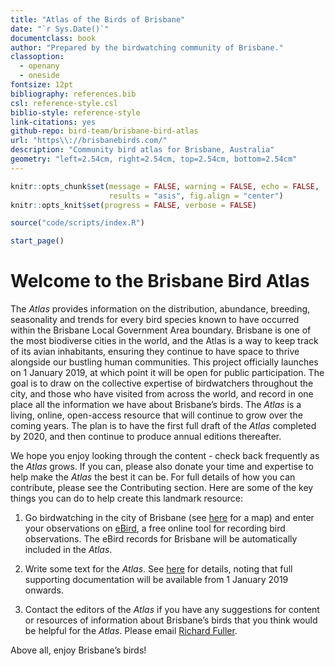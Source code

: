 ```yaml
---
title: "Atlas of the Birds of Brisbane"
date: "`r Sys.Date()`"
documentclass: book
author: "Prepared by the birdwatching community of Brisbane."
classoption:
  - openany
  - oneside
fontsize: 12pt
bibliography: references.bib
csl: reference-style.csl
biblio-style: reference-style
link-citations: yes
github-repo: bird-team/brisbane-bird-atlas
url: "https\\://brisbanebirds.com/"
description: "Community bird atlas for Brisbane, Australia"
geometry: "left=2.54cm, right=2.54cm, top=2.54cm, bottom=2.54cm"
---
```


```r
knitr::opts_chunk$set(message = FALSE, warning = FALSE, echo = FALSE,
                      results = "asis", fig.align = "center")
knitr::opts_knit$set(progress = FALSE, verbose = FALSE)
```

```r
source("code/scripts/index.R")
```

```r
start_page()
```
# Welcome to the Brisbane Bird Atlas

The _Atlas_ provides information on the distribution, abundance, breeding, seasonality and trends for every bird species known to have occurred within the Brisbane Local Government Area boundary. Brisbane is one of the most biodiverse cities in the world, and the Atlas is a way to keep track of its avian inhabitants, ensuring they continue to have space to thrive alongside our bustling human communities. This project officially launches on 1 January 2019, at which point it will be open for public participation. The goal is to draw on the collective expertise of birdwatchers throughout the city, and those who have visited from across the world, and record in one place all the information we have about Brisbane's birds. The _Atlas_ is a living, online, open-access resource that will continue to grow over the coming years. The plan is to have the first full draft of the _Atlas_ completed by 2020, and then continue to produce annual editions thereafter.

We hope you enjoy looking through the content - check back frequently as the _Atlas_ grows. If you can, please also donate your time and expertise to help make the _Atlas_ the best it can be. For full details of how you can contribute, please see the Contributing section. Here are some of the key things you can do to help create this landmark resource:

1. Go birdwatching in the city of Brisbane (see [here](http://www.dlgrma.qld.gov.au/resources/map/reform/brisbane-map.pdf) for a map) and enter your observations on [eBird](http://www.ebird.org), a free online tool for recording bird observations. The eBird records for Brisbane will be automatically included in the _Atlas_.

2. Write some text for the _Atlas_. See [here](https://github.com/bird-team/brisbane-bird-atlas/wiki/Frequently-asked-questions#how-can-i-contribute-to-this-atlas) for details, noting that full supporting documentation will be available from 1 January 2019 onwards.

3. Contact the editors of the _Atlas_ if you have any suggestions for content or resources of information about Brisbane's birds that you think would be helpful for the _Atlas_. Please email [Richard Fuller](mailto:r.fuller@uq.edu.au).

Above all, enjoy Brisbane's birds!
